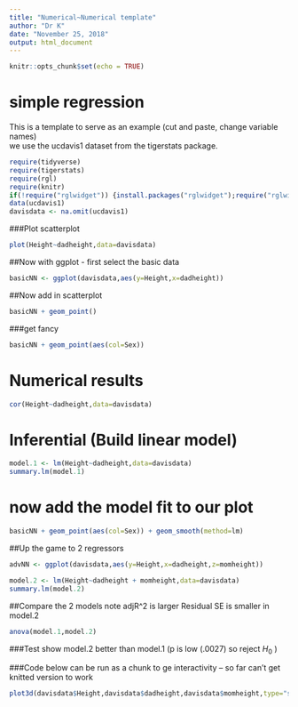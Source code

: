 ```yaml
---
title: "Numerical~Numerical template"
author: "Dr K"
date: "November 25, 2018"
output: html_document
---
```


```r
knitr::opts_chunk$set(echo = TRUE)
```

# simple regression

This is a template to serve as an example (cut and paste, change variable names)  
we use the ucdavis1 dataset from the tigerstats package.

```r
require(tidyverse)
require(tigerstats)
require(rgl)
require(knitr)
if(!require("rglwidget")) {install.packages("rglwidget");require("rglwidget")}
data(ucdavis1)
davisdata <- na.omit(ucdavis1)
```


###Plot scatterplot

```r
plot(Height~dadheight,data=davisdata)
```

##Now with ggplot - first select the basic data

```r
basicNN <- ggplot(davisdata,aes(y=Height,x=dadheight))
```
##Now add in scatterplot

```r
basicNN + geom_point()
```
  
  
###get fancy  


```r
basicNN + geom_point(aes(col=Sex)) 
```
  
# Numerical results

```r
cor(Height~dadheight,data=davisdata)
```

# Inferential  (Build linear model)
  
```r
model.1 <- lm(Height~dadheight,data=davisdata)
summary.lm(model.1)
```
# now add the model fit to our plot
  
```r
basicNN + geom_point(aes(col=Sex)) + geom_smooth(method=lm)
``` 

##Up the game to 2 regressors

```r
advNN <- ggplot(davisdata,aes(y=Height,x=dadheight,z=momheight))
```
```r
model.2 <- lm(Height~dadheight + momheight,data=davisdata)
summary.lm(model.2)
``` 

##Compare the 2 models note adjR^2 is larger Residual SE is smaller in model.2

```r
anova(model.1,model.2)
```

###Test show model.2 better than model.1 (p is low (.0027) so reject $H_0$ )
  
###Code below can be run as a chunk to ge interactivity -- so far can't get knitted version to work  
  
```r
plot3d(davisdata$Height,davisdata$dadheight,davisdata$momheight,type="s",size=1,lt=TRUE)
```

